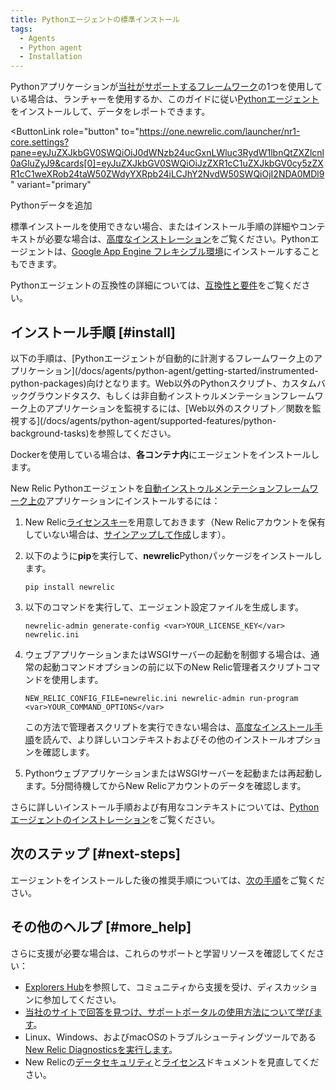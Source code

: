 ```yaml
---
title: Pythonエージェントの標準インストール
tags:
  - Agents
  - Python agent
  - Installation
---
```


Pythonアプリケーションが[当社がサポートするフレームワーク](/docs/agents/python-agent/getting-started/instrumented-python-packages)の1つを使用している場合は、ランチャーを使用するか、このガイドに従い[Pythonエージェント](/docs/agents/python-agent/getting-started/introduction-new-relic-python)をインストールして、データをレポートできます。

<ButtonLink
  role="button"
  to="https://one.newrelic.com/launcher/nr1-core.settings?pane=eyJuZXJkbGV0SWQiOiJ0dWNzb24ucGxnLWluc3RydW1lbnQtZXZlcnl0aGluZyJ9&cards[0]=eyJuZXJkbGV0SWQiOiJzZXR1cC1uZXJkbGV0cy5zZXR1cC1weXRob24taW50ZWdyYXRpb24iLCJhY2NvdW50SWQiOjI2NDA0MDl9"
  variant="primary"
>
  Pythonデータを追加
</ButtonLink>

標準インストールを使用できない場合、またはインストール手順の詳細やコンテキストが必要な場合は、[高度なインストレーション](/docs/agents/python-agent/installation-configuration/python-agent-installation)をご覧ください。Pythonエージェントは、[Google App Engine フレキシブル環境](/docs/agents/python-agent/hosting-services/install-new-relic-python-agent-gae-flexible-environment)にインストールすることもできます。

Pythonエージェントの互換性の詳細については、[互換性と要件](/docs/agents/python-agent/getting-started/compatibility-requirements-python-agent)をご覧ください。

## インストール手順 [#install]

<Callout variant="important">
  以下の手順は、[Pythonエージェントが自動的に計測するフレームワーク上のアプリケーション](/docs/agents/python-agent/getting-started/instrumented-python-packages)向けとなります。Web以外のPythonスクリプト、カスタムバックグラウンドタスク、もしくは非自動インストゥルメンテーションフレームワーク上のアプリケーションを監視するには、[Web以外のスクリプト／関数を監視する](/docs/agents/python-agent/supported-features/python-background-tasks)を参照してください。

  Dockerを使用している場合は、**各コンテナ内**にエージェントをインストールします。
</Callout>

New Relic Pythonエージェントを[自動インストゥルメンテーションフレームワーク上の](/docs/agents/python-agent/getting-started/instrumented-python-packages)アプリケーションにインストールするには：

1. New Relic[ライセンスキー](/docs/subscriptions/license-key)を用意しておきます（New Relicアカウントを保有していない場合は、[サインアップして作成](https://newrelic.com/signup)します）。
2. 以下のように**pip**を実行して、**newrelic**Pythonパッケージをインストールします。

   ```
   pip install newrelic
   ```
3. 以下のコマンドを実行して、エージェント設定ファイルを生成します。

   ```
   newrelic-admin generate-config <var>YOUR_LICENSE_KEY</var> newrelic.ini
   ```
4. ウェブアプリケーションまたはWSGIサーバーの起動を制御する場合は、通常の起動コマンドオプションの前に以下のNew Relic管理者スクリプトコマンドを使用します。

   ```
   NEW_RELIC_CONFIG_FILE=newrelic.ini newrelic-admin run-program <var>YOUR_COMMAND_OPTIONS</var>
   ```

   この方法で管理者スクリプトを実行できない場合は、[高度なインストール手順](/docs/agents/python-agent/installation-configuration/python-agent-installation)を読んで、より詳しいコンテキストおよびその他のインストールオプションを確認します。
5. PythonウェブアプリケーションまたはWSGIサーバーを起動または再起動します。5分間待機してからNew Relicアカウントのデータを確認します。

さらに詳しいインストール手順および有用なコンテキストについては、[Pythonエージェントのインストレーション](/docs/agents/python-agent/installation-configuration/python-agent-installation)をご覧ください。

## 次のステップ [#next-steps]

エージェントをインストールした後の推奨手順については、[次の手順](/docs/agents/python-agent/installation-configuration/python-agent-installation#next-steps)をご覧ください。

## その他のヘルプ [#more_help]

さらに支援が必要な場合は、これらのサポートと学習リソースを確認してください：

* [Explorers Hub](https://discuss.newrelic.com/)を参照して、コミュニティから支援を受け、ディスカッションに参加してください。
* [当社のサイトで回答を見つけ、サポートポータルの使用方法について学びます](/docs/using-new-relic/welcome-new-relic/get-started/find-help-use-support-portal)。
* Linux、Windows、およびmacOSのトラブルシューティングツールである[New Relic Diagnosticsを実行します](/docs/using-new-relic/cross-product-functions/troubleshooting/new-relic-diagnostics)。
* New Relicの[データセキュリティ](/docs/security)と[ライセンス](/docs/licenses)ドキュメントを見直してください。
